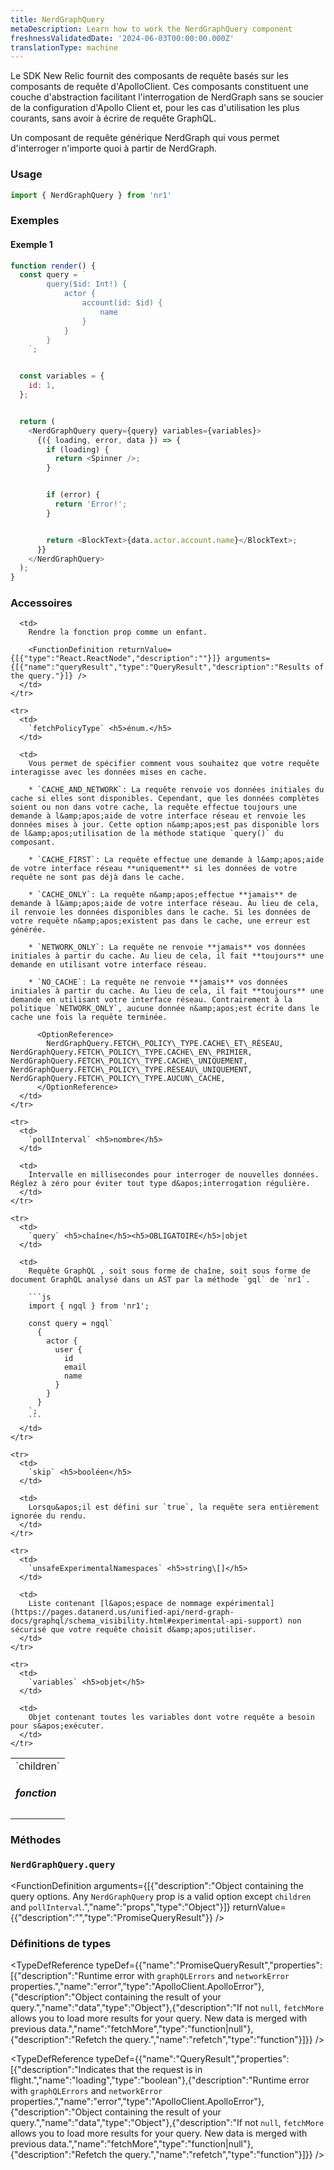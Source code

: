 ```yaml
---
title: NerdGraphQuery
metaDescription: Learn how to work the NerdGraphQuery component
freshnessValidatedDate: '2024-06-03T00:00:00.000Z'
translationType: machine
---
```


Le SDK New Relic fournit des composants de requête basés sur les composants de requête d&apos;ApolloClient. Ces composants constituent une couche d&apos;abstraction facilitant l&apos;interrogation de NerdGraph sans se soucier de la configuration d&apos;Apollo Client et, pour les cas d&apos;utilisation les plus courants, sans avoir à écrire de requête GraphQL.

Un composant de requête générique NerdGraph qui vous permet d&apos;interroger n&apos;importe quoi à partir de NerdGraph.

### Usage

```js
import { NerdGraphQuery } from 'nr1'
```

### Exemples

#### Exemple 1

```js
function render() {
  const query = `
        query($id: Int!) {
            actor {
                account(id: $id) {
                    name
                }
            }
        }
    `;


  const variables = {
    id: 1,
  };


  return (
    <NerdGraphQuery query={query} variables={variables}>
      {({ loading, error, data }) => {
        if (loading) {
          return <Spinner />;
        }


        if (error) {
          return 'Error!';
        }


        return <BlockText>{data.actor.account.name}</BlockText>;
      }}
    </NerdGraphQuery>
  );
}
```

### Accessoires

<table>
  <tbody>
    <tr>
      <td>
        `children` <h5>fonction</h5>
      </td>

      <td>
        Rendre la fonction prop comme un enfant.

        <FunctionDefinition returnValue={[{"type":"React.ReactNode","description":""}]} arguments={[{"name":"queryResult","type":"QueryResult","description":"Results of the query."}]} />
      </td>
    </tr>

    <tr>
      <td>
        `fetchPolicyType` <h5>énum.</h5>
      </td>

      <td>
        Vous permet de spécifier comment vous souhaitez que votre requête interagisse avec les données mises en cache.

        * `CACHE_AND_NETWORK`: La requête renvoie vos données initiales du cache si elles sont disponibles. Cependant, que les données complètes soient ou non dans votre cache, la requête effectue toujours une demande à l&amp;apos;aide de votre interface réseau et renvoie les données mises à jour. Cette option n&amp;apos;est pas disponible lors de l&amp;apos;utilisation de la méthode statique `query()` du composant.

        * `CACHE_FIRST`: La requête effectue une demande à l&amp;apos;aide de votre interface réseau **uniquement** si les données de votre requête ne sont pas déjà dans le cache.

        * `CACHE_ONLY`: La requête n&amp;apos;effectue **jamais** de demande à l&amp;apos;aide de votre interface réseau. Au lieu de cela, il renvoie les données disponibles dans le cache. Si les données de votre requête n&amp;apos;existent pas dans le cache, une erreur est générée.

        * `NETWORK_ONLY`: La requête ne renvoie **jamais** vos données initiales à partir du cache. Au lieu de cela, il fait **toujours** une demande en utilisant votre interface réseau.

        * `NO_CACHE`: La requête ne renvoie **jamais** vos données initiales à partir du cache. Au lieu de cela, il fait **toujours** une demande en utilisant votre interface réseau. Contrairement à la politique `NETWORK_ONLY`, aucune donnée n&amp;apos;est écrite dans le cache une fois la requête terminée.

          <OptionReference>
            NerdGraphQuery.FETCH\_POLICY\_TYPE.CACHE\_ET\_RÉSEAU, NerdGraphQuery.FETCH\_POLICY\_TYPE.CACHE\_EN\_PRIMIER, NerdGraphQuery.FETCH\_POLICY\_TYPE.CACHE\_UNIQUEMENT, NerdGraphQuery.FETCH\_POLICY\_TYPE.RÉSEAU\_UNIQUEMENT, NerdGraphQuery.FETCH\_POLICY\_TYPE.AUCUN\_CACHE,
          </OptionReference>
      </td>
    </tr>

    <tr>
      <td>
        `pollInterval` <h5>nombre</h5>
      </td>

      <td>
        Intervalle en millisecondes pour interroger de nouvelles données. Réglez à zéro pour éviter tout type d&apos;interrogation régulière.
      </td>
    </tr>

    <tr>
      <td>
        `query` <h5>chaîne</h5><h5>OBLIGATOIRE</h5>|objet
      </td>

      <td>
        Requête GraphQL , soit sous forme de chaîne, soit sous forme de document GraphQL analysé dans un AST par la méthode `gql` de `nr1`.

        ```js
        import { ngql } from 'nr1';

        const query = ngql`
          {
            actor {
              user {
                id
                email
                name
              }
            }
          }
        `;
        ```
      </td>
    </tr>

    <tr>
      <td>
        `skip` <h5>booléen</h5>
      </td>

      <td>
        Lorsqu&apos;il est défini sur `true`, la requête sera entièrement ignorée du rendu.
      </td>
    </tr>

    <tr>
      <td>
        `unsafeExperimentalNamespaces` <h5>string\[]</h5>
      </td>

      <td>
        Liste contenant [l&apos;espace de nommage expérimental](https://pages.datanerd.us/unified-api/nerd-graph-docs/graphql/schema_visibility.html#experimental-api-support) non sécurisé que votre requête choisit d&amp;apos;utiliser.
      </td>
    </tr>

    <tr>
      <td>
        `variables` <h5>objet</h5>
      </td>

      <td>
        Objet contenant toutes les variables dont votre requête a besoin pour s&apos;exécuter.
      </td>
    </tr>
  </tbody>
</table>

### Méthodes

### `NerdGraphQuery.query`

<FunctionDefinition arguments={[{"description":"Object containing the query options. Any `NerdGraphQuery` prop is a valid option except `children` and `pollInterval`.","name":"props","type":"Object"}]} returnValue={{"description":"","type":"PromiseQueryResult"}} />

### Définitions de types

<TypeDefReference typeDef={{"name":"PromiseQueryResult","properties":[{"description":"Runtime error with `graphQLErrors` and `networkError` properties.","name":"error","type":"ApolloClient.ApolloError"},{"description":"Object containing the result of your query.","name":"data","type":"Object"},{"description":"If not `null`, `fetchMore` allows you to load more results for your query. New data is merged with previous data.","name":"fetchMore","type":"function|null"},{"description":"Refetch the query.","name":"refetch","type":"function"}]}} />

<TypeDefReference typeDef={{"name":"QueryResult","properties":[{"description":"Indicates that the request is in flight.","name":"loading","type":"boolean"},{"description":"Runtime error with `graphQLErrors` and `networkError` properties.","name":"error","type":"ApolloClient.ApolloError"},{"description":"Object containing the result of your query.","name":"data","type":"Object"},{"description":"If not `null`, `fetchMore` allows you to load more results for your query. New data is merged with previous data.","name":"fetchMore","type":"function|null"},{"description":"Refetch the query.","name":"refetch","type":"function"}]}} />